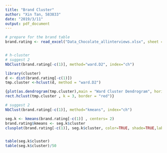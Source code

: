 ```yaml
---
title: "Brand Cluster"
author: "Xin Tan, 583833"
date: "2019/3/11"
output: pdf_document
---
```


```r
# prepare for the brand table
brand.rating <- read_excel("Data_Chocolate_allinterviews.xlsx", sheet = "Direct Preference Rating")# use directly


# h-cluster
# suggest 2
NbClust(brand.rating[-c(1)], method="ward.D2", index="ch") 

library(cluster)
d <- dist(brand.rating[-c(1)])
tmp.cluster <-hclust(d, method = "ward.D2") 

{plot(as.dendrogram(tmp.cluster),main = "Ward Cluster Dendrogram", horiz = FALSE)
rect.hclust(tmp.cluster , k = 3, border = "red")}


```


```r

# suggest 2
NbClust(brand.rating[-c(1)], method="kmeans", index="ch") 

seg.k <- kmeans(brand.rating[-c(1)] , centers= 2)
brand.rating$kmeans <- seg.k$cluster
clusplot(brand.rating[-c(1)], seg.k$cluster, color=TRUE, shade=TRUE,labels= , lines=0, main="K-means cluster")


table(seg.k$cluster)
table(seg.k$cluster)/50


```


